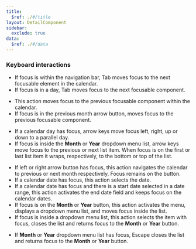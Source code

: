 ```yaml
---
title:
  $ref: ./#/title
layout: DetailComponent
sidebar:
  exclude: true
data:
  $ref: ./#/data
---
```


### Keyboard interactions

<KeyboardControls>
<KeyboardControl keyOrCombos="Tab">

- If focus is within the navigation bar, Tab moves focus to the next focusable element in the calendar.
- If focus is in a day, Tab moves focus to the next focusable component.

</KeyboardControl>
<KeyboardControl keyOrCombos="Shift + Tab">

- This action moves focus to the previous focusable component within the calendar.
- If focus is in the previous month arrow button, moves focus to the previous focusable component.

</KeyboardControl>
<KeyboardControl keyOrCombos="Arrow keys">

- If a calendar day has focus, arrow keys move focus left, right, up or down to a parallel day.
- If focus is inside the **Month** or **Year** dropdown menu list, arrow keys move focus to the previous or next list item. When focus is on the first or last list item it wraps, respectively, to the bottom or top of the list.

</KeyboardControl>

<KeyboardControl keyOrCombos="Enter / Space">

- If left or right arrow button has focus, this action navigates the calendar to previous or next month respectively. Focus remains on the button.
- If a calendar date has focus, this action selects the date.
- If a calendar date has focus and there is a start date selected in a date range, this action activates the end date field and keeps focus on the calendar dates.
- If focus is on the **Month** or **Year** button, this action activates the menu, displays a dropdown menu list, and moves focus inside the list.
- If focus is inside a dropdown menu list, this action selects the item with focus, closes the list and returns focus to the **Month** or **Year** button.

</KeyboardControl>
<KeyboardControl keyOrCombos="Escape">

- If **Month** or **Year** dropdown menu list has focus, Escape closes the list and returns focus to the **Month** or **Year** button.

</KeyboardControl>
</KeyboardControls>
